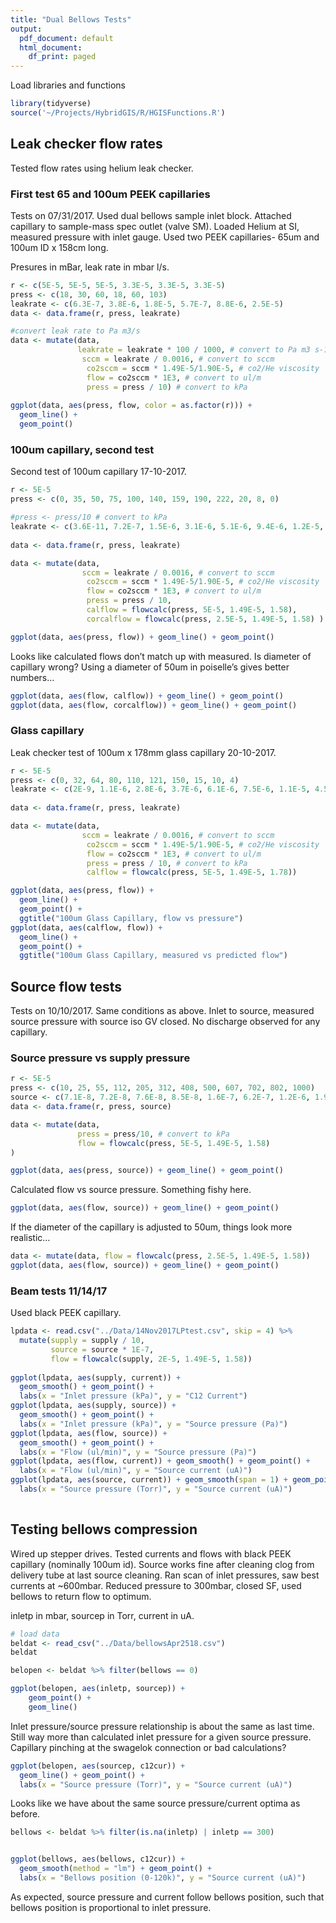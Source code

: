 ```yaml
---
title: "Dual Bellows Tests"
output:
  pdf_document: default
  html_document:
    df_print: paged
---
```


Load libraries and functions

```r
library(tidyverse)
source('~/Projects/HybridGIS/R/HGISFunctions.R')
```

## Leak checker flow rates

Tested flow rates using helium leak checker.

### First test 65 and 100um PEEK capillaries

Tests on 07/31/2017. Used dual bellows sample inlet block. Attached capillary to sample-mass spec outlet (valve SM). Loaded Helium at SI, measured pressure with inlet gauge. Used two PEEK capillaries- 65um and 100um ID x 158cm long.

Presures in mBar, leak rate in mbar l/s.

```r
r <- c(5E-5, 5E-5, 5E-5, 3.3E-5, 3.3E-5, 3.3E-5)
press <- c(18, 30, 60, 18, 60, 103)
leakrate <- c(6.3E-7, 3.8E-6, 1.8E-5, 5.7E-7, 8.8E-6, 2.5E-5)
data <- data.frame(r, press, leakrate) 

#convert leak rate to Pa m3/s
data <- mutate(data, 
               leakrate = leakrate * 100 / 1000, # convert to Pa m3 s-1
                sccm = leakrate / 0.0016, # convert to sccm
                 co2sccm = sccm * 1.49E-5/1.90E-5, # co2/He viscosity
                 flow = co2sccm * 1E3, # convert to ul/m
                 press = press / 10) # convert to kPa
               
ggplot(data, aes(press, flow, color = as.factor(r))) + 
  geom_line() + 
  geom_point()
```


### 100um capillary, second test

Second test of 100um capillary 17-10-2017.

```r
r <- 5E-5
press <- c(0, 35, 50, 75, 100, 140, 159, 190, 222, 20, 8, 0)

#press <- press/10 # convert to kPa
leakrate <- c(3.6E-11, 7.2E-7, 1.5E-6, 3.1E-6, 5.1E-6, 9.4E-6, 1.2E-5, 1.5E-5, 2.2E-5, 2.2E-7, 1.5E-8,1.4E-9)
  
data <- data.frame(r, press, leakrate) 

data <- mutate(data,
                sccm = leakrate / 0.0016, # convert to sccm
                 co2sccm = sccm * 1.49E-5/1.90E-5, # co2/He viscosity
                 flow = co2sccm * 1E3, # convert to ul/m
                 press = press / 10,
                 calflow = flowcalc(press, 5E-5, 1.49E-5, 1.58),
                 corcalflow = flowcalc(press, 2.5E-5, 1.49E-5, 1.58) ) # convert to kPa

ggplot(data, aes(press, flow)) + geom_line() + geom_point()
```

Looks like calculated flows don't match up with measured. Is diameter of capillary wrong? Using a diameter of 50um in poiselle's gives better numbers...

```r
ggplot(data, aes(flow, calflow)) + geom_line() + geom_point()
ggplot(data, aes(flow, corcalflow)) + geom_line() + geom_point()
```

### Glass capillary

Leak checker test of 100um x 178mm glass capillary 20-10-2017.

```r
r <- 5E-5
press <- c(0, 32, 64, 80, 110, 121, 150, 15, 10, 4)
leakrate <- c(2E-9, 1.1E-6, 2.8E-6, 3.7E-6, 6.1E-6, 7.5E-6, 1.1E-5, 4.5E-7, 2.7E-7, 8.5E-8)
  
data <- data.frame(r, press, leakrate) 

data <- mutate(data,
                sccm = leakrate / 0.0016, # convert to sccm
                 co2sccm = sccm * 1.49E-5/1.90E-5, # co2/He viscosity
                 flow = co2sccm * 1E3, # convert to ul/m
                 press = press / 10, # convert to kPa
                 calflow = flowcalc(press, 5E-5, 1.49E-5, 1.78))

ggplot(data, aes(press, flow)) + 
  geom_line() + 
  geom_point() + 
  ggtitle("100um Glass Capillary, flow vs pressure")
ggplot(data, aes(calflow, flow)) + 
  geom_line() + 
  geom_point() + 
  ggtitle("100um Glass Capillary, measured vs predicted flow")
```

## Source flow tests

Tests on 10/10/2017. Same conditions as above. Inlet to source, measured source pressure with source iso GV closed. No discharge observed for any capillary.

### Source pressure vs supply pressure

```r
r <- 5E-5
press <- c(10, 25, 55, 112, 205, 312, 408, 500, 607, 702, 802, 1000)
source <- c(7.1E-8, 7.2E-8, 7.6E-8, 8.5E-8, 1.6E-7, 6.2E-7, 1.2E-6, 1.9E-6, 2.8E-6, 3.8E-6, 4.8E-6, 7.3E-6)
data <- data.frame(r, press, source) 

data <- mutate(data,
               press = press/10, # convert to kPa
               flow = flowcalc(press, 5E-5, 1.49E-5, 1.58)
)

ggplot(data, aes(press, source)) + geom_line() + geom_point()
```


Calculated flow vs source pressure. Something fishy here.

```r
ggplot(data, aes(flow, source)) + geom_line() + geom_point()
```

If the diameter of the capillary is adjusted to 50um, things look more realistic...
```r
data <- mutate(data, flow = flowcalc(press, 2.5E-5, 1.49E-5, 1.58))
ggplot(data, aes(flow, source)) + geom_line() + geom_point()
```

### Beam tests 11/14/17

Used black PEEK capillary. 
```r
lpdata <- read.csv("../Data/14Nov2017LPtest.csv", skip = 4) %>%
  mutate(supply = supply / 10,
         source = source * 1E-7,
         flow = flowcalc(supply, 2E-5, 1.49E-5, 1.58))
         
ggplot(lpdata, aes(supply, current)) + 
  geom_smooth() + geom_point() +
  labs(x = "Inlet pressure (kPa)", y = "C12 Current")
ggplot(lpdata, aes(supply, source)) + 
  geom_smooth() + geom_point() +
  labs(x = "Inlet pressure (kPa)", y = "Source pressure (Pa)")
ggplot(lpdata, aes(flow, source)) + 
  geom_smooth() + geom_point() +
  labs(x = "Flow (ul/min)", y = "Source pressure (Pa)")
ggplot(lpdata, aes(flow, current)) + geom_smooth() + geom_point() +
  labs(x = "Flow (ul/min)", y = "Source current (uA)")
ggplot(lpdata, aes(source, current)) + geom_smooth(span = 1) + geom_point() +
  labs(x = "Source pressure (Torr)", y = "Source current (uA)")
         
```

## Testing bellows compression

Wired up stepper drives. Tested currents and flows with black PEEK capillary
(nominally 100um id). Source works fine after cleaning clog from delivery tube
at last source cleaning. Ran scan of inlet pressures, saw best currents at
~600mbar. Reduced pressure to 300mbar, closed SF, used bellows to return flow
to optimum.

inletp in mbar, sourcep in Torr, current in uA.

```r
# load data
beldat <- read_csv("../Data/bellowsApr2518.csv")
beldat
```

```r
belopen <- beldat %>% filter(bellows == 0)

ggplot(belopen, aes(inletp, sourcep)) + 
    geom_point() + 
    geom_line()
```

Inlet pressure/source pressure relationship is about the same as last time. Still way more than calculated inlet pressure for a given source pressure. Capillary pinching at the swagelok connection or bad calculations?

```r
ggplot(belopen, aes(sourcep, c12cur)) +
  geom_line() + geom_point() +
  labs(x = "Source pressure (Torr)", y = "Source current (uA)")
```

Looks like we have about the same source pressure/current optima as before.

```r

bellows <- beldat %>% filter(is.na(inletp) | inletp == 300)


ggplot(bellows, aes(bellows, c12cur)) +
  geom_smooth(method = "lm") + geom_point() +
  labs(x = "Bellows position (0-120k)", y = "Source current (uA)")
```

As expected, source pressure and current follow bellows position, such that bellows position is proportional to inlet pressure.